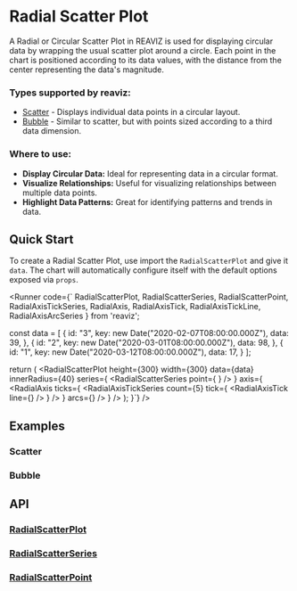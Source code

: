 
# Radial Scatter Plot

A Radial or Circular Scatter Plot in REAVIZ is used for displaying circular data by wrapping the usual scatter plot around a circle. 
Each point in the chart is positioned according to its data values, with the distance from the center representing the data's magnitude.

### Types supported by reaviz:

- [Scatter](/docs/charts/radial-scatter-plot#scatter) - Displays individual data points in a circular layout.
- [Bubble](/docs/charts/radial-scatter-plot#bubble) - Similar to scatter, but with points sized according to a third data dimension. 

### Where to use:

- **Display Circular Data:** Ideal for representing data in a circular format.
- **Visualize Relationships:** Useful for visualizing relationships between multiple data points.
- **Highlight Data Patterns:** Great for identifying patterns and trends in data.

## Quick Start
To create a Radial Scatter Plot, use import the `RadialScatterPlot` and give it `data`. The chart
will automatically configure itself with the default options exposed via `props`.

<Runner code={`
  RadialScatterPlot,
  RadialScatterSeries,
  RadialScatterPoint,
  RadialAxisTickSeries,
  RadialAxis,
  RadialAxisTick,
  RadialAxisTickLine,
  RadialAxisArcSeries
} from 'reaviz';

  const data = [
    {
      id: "3",
      key: new Date("2020-02-07T08:00:00.000Z"),
      data: 39,
    },
    {
      id: "2",
      key: new Date("2020-03-01T08:00:00.000Z"),
      data: 98,
    },
    {
      id: "1",
      key: new Date("2020-03-12T08:00:00.000Z"),
      data: 17,
    }
  ];

  return (
    <RadialScatterPlot
      height={300}
      width={300}
      data={data}
      innerRadius={40}
      series={
        <RadialScatterSeries
          point={
            <RadialScatterPoint
              size={5}
              color="rgba(45, 96, 232, .8)"
            />
          }
        />
      }
      axis={
        <RadialAxis
          ticks={
            <RadialAxisTickSeries
              count={5}
              tick={
                <RadialAxisTick
                  line={<RadialAxisTickLine
                  position="inside" />}
                />
              }
            />
          }
          arcs={<RadialAxisArcSeries count={5} />}
        />
      }
    />
  );
}`}
/>

## Examples

### Scatter
<StoryRenderer path="components/RadialScatterPlot.story.tsx" name="Simple" storybookKey="charts-scatter-plot-radial--simple" />

### Bubble
<StoryRenderer path="components/RadialScatterPlot.story.tsx" name="Bubble" storybookKey="/story/charts-scatter-plot-radial--bubble" />

## API
### [RadialScatterPlot](https://github.com/reaviz/reaviz/blob/master/src/RadialScatterPlot/RadialScatterPlot.tsx)
<PropsTable name="RadialScatterPlot" />

### [RadialScatterSeries](https://github.com/reaviz/reaviz/blob/master/src/RadialScatterPlot/RadialScatterSeries/RadialScatterSeries.tsx)
<PropsTable name="RadialScatterSeries" />

### [RadialScatterPoint](https://github.com/reaviz/reaviz/blob/master/src/RadialScatterPlot/RadialScatterSeries/RadialScatterPoint.tsx)
<PropsTable name="RadialScatterPoint" />
